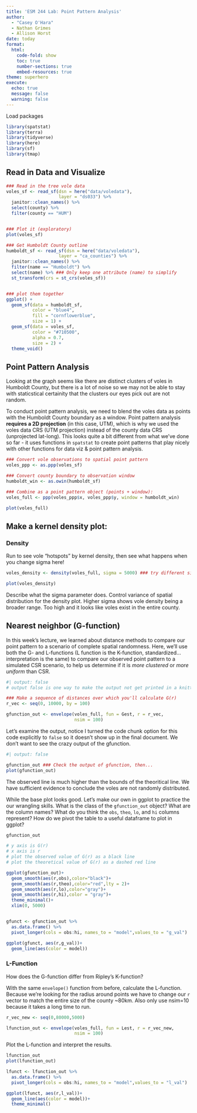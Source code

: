 ```yaml
---
title: 'ESM 244 Lab: Point Pattern Analysis'
author: 
  - "Casey O'Hara"
  - Nathan Grimes
  - Allison Horst
date: today
format: 
  html:
    code-fold: show
    toc: true
    number-sections: true
    embed-resources: true
theme: superhero
execute:
  echo: true
  message: false
  warning: false
---
```

Load packages

```r
library(spatstat)
library(terra) 
library(tidyverse)
library(here)
library(sf)
library(tmap)
```

## Read in Data and Visualize


```r
### Read in the tree vole data
voles_sf <- read_sf(dsn = here("data/voledata"), 
                    layer = "ds033") %>% 
  janitor::clean_names() %>%
  select(county) %>%      
  filter(county == "HUM")


### Plot it (exploratory)
plot(voles_sf)

### Get Humboldt County outline
humboldt_sf <- read_sf(dsn = here("data/voledata"), 
                    layer = "ca_counties") %>% 
  janitor::clean_names() %>%
  filter(name == "Humboldt") %>% 
  select(name) %>% ### Only keep one attribute (name) to simplify
  st_transform(crs = st_crs(voles_sf))


### plot them together
ggplot() +
  geom_sf(data = humboldt_sf, 
          color = "blue4", 
          fill = "cornflowerblue", 
          size = 1) +
  geom_sf(data = voles_sf, 
          color = "#710500", 
          alpha = 0.7, 
          size = 2) +
  theme_void()
```


## Point Pattern Analysis

Looking at the graph seems like there are distinct clusters of voles in Humboldt County, but there is a lot of noise so we may not be able to stay with staticstical certainity that the clusters our eyes pick out are not random.

To conduct point pattern analysis, we need to blend the voles data as points with the Humboldt County boundary as a window. Point pattern analysis **requires a 2D projection** (in this case, UTM), which is why we used the voles data CRS (UTM projection) instead of the county data CRS (unprojected lat-long). This looks quite a bit different from what we've done so far - it uses functions in `spatstat` to create point patterns that play nicely with other functions for data viz & point pattern analysis.

```r
### Convert vole observations to spatial point pattern
voles_ppp <- as.ppp(voles_sf) 

### Convert county boundary to observation window
humboldt_win <- as.owin(humboldt_sf) 

### Combine as a point pattern object (points + window):
voles_full <- ppp(voles_ppp$x, voles_ppp$y, window = humboldt_win)

plot(voles_full) 

```

## Make a kernel density plot:

### Density

Run to see vole "hotspots" by kernel density, then see what happens when you change sigma here!

```r
voles_density <- density(voles_full, sigma = 5000) ### try different sigmas

plot(voles_density)
```

Describe what the sigma parameter does.
Control variance of spatial distribution for the density plot. Higher sigma shows vole density being a broader range. Too high and it looks like voles exist in the entire county.

## Nearest neighbor (G-function)

In this week's lecture, we learned about distance methods to compare our point pattern to a scenario of complete spatial randomness. Here, we'll use both the G- and L-functions (L function is the K-function, standardized...interpretation is the same) to compare our observed point pattern to a simulated CSR scenario, to help us determine if it is *more clustered* or *more uniform* than CSR.


```r
#| output: false
# output false is one way to make the output not get printed in a knitted or rendered document!

### Make a sequence of distances over which you'll calculate G(r)
r_vec <- seq(0, 10000, by = 100) 

gfunction_out <- envelope(voles_full, fun = Gest, r = r_vec, 
                          nsim = 100) 


```

Let's examine the output, notice I turned the code chunk option for this code explicitly to `false` so it doesn't show up in the final document. We don't want to see the crazy output of the gfunction.

```r
#| output: false

gfunction_out ### Check the output of gfunction, then...
plot(gfunction_out)

```


The observed line is much higher than the bounds of the theoritical line. We have sufficient evidence to conclude the voles are not randomly distributed.  

While the base plot looks good. Let's make our own in ggplot to practice the our wrangling skills. What is the class of the `gfunction_out` object? What are the column names? What do you think the `obs`, `theo`, `lo`, and `hi` columns represent? How do we pivot the table to a useful dataframe to plot in ggplot?

```r
gfunction_out

# y axis is G(r)
# x axis is r
# plot the observed value of G(r) as a black line
# plot the theoretical value of G(r) as a dashed red line

ggplot(gfunction_out)+
  geom_smooth(aes(r,obs),color="black")+
  geom_smooth(aes(r,theo),color="red",lty = 2)+
  geom_smooth(aes(r,lo),color="gray")+
  geom_smooth(aes(r,hi),color = "gray")+
  theme_minimal()+
  xlim(0, 5000)


gfunct <- gfunction_out %>% 
  as.data.frame() %>% 
  pivot_longer(cols = obs:hi, names_to = "model",values_to = "g_val")

ggplot(gfunct, aes(r,g_val))+
  geom_line(aes(color = model))
```



### L-Function
 
How does the G-function differ from Ripley's K-function? 
 


With the same `envelope()` function from before, calculate the L-function. Because we're looking for the radius around points we have to change our `r` vector to match the entire size of the county ~80km. Also only use nsim=10 because it takes a long time to run.


```r
r_vec_new <- seq(0,80000,5000)

lfunction_out <- envelope(voles_full, fun = Lest, r = r_vec_new, 
                          nsim = 100) 
```

Plot the L-function and interpret the results.

```r
lfunction_out
plot(lfunction_out)

lfunct <- lfunction_out %>% 
  as.data.frame() %>% 
  pivot_longer(cols = obs:hi, names_to = "model",values_to = "l_val")

ggplot(lfunct, aes(r,l_val))+
  geom_line(aes(color = model))+
  theme_minimal()
```






